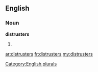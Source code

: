 ==English==

===Noun===
'''distrusters'''

# {{plural of|[[distruster]]}}

[[Category:English plurals]]

[[ar:distrusters]]
[[fr:distrusters]]
[[my:distrusters]]